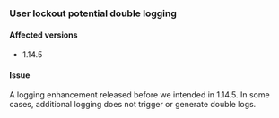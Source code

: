 ### User lockout potential double logging

#### Affected versions

- 1.14.5

#### Issue

A logging enhancement released before we intended in 1.14.5. In some cases, additional logging does not trigger or generate double logs. 